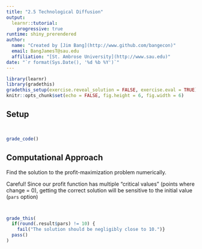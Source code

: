 ```yaml
---
title: "2.5 Technological Diffusion"
output: 
  learnr::tutorial: 
    progressive: true
runtime: shiny_prerendered
author: 
  name: "Created by [Jim Bang](http://www.github.com/bangecon)"
  email: BangJamesT@sau.edu
  affiliation: "[St. Ambrose University](http://www.sau.edu)"
date: "`r format(Sys.Date(), '%d %b %Y')`"
---
```


<style type="text/css">
#doc-metadata {
  margin-bottom: 10px;
  font-size: 0.8em;
}
</style>

```r
library(learnr)
library(gradethis)
gradethis_setup(exercise.reveal_solution = FALSE, exercise.eval = TRUE)
knitr::opts_chunk$set(echo = FALSE, fig.height = 6, fig.width = 6)
```

## Setup

```r

```

```r
```

```r
grade_code()
```

## Computational Approach

Find the solution to the profit-maximization problem numerically. 

Careful! Since our profit function has multiple "critical values" (points where change = 0), getting the correct solution will be sensitive to the initial value (`pars` option)

```r

```

```r

```

```r
grade_this(
  if(round(.result$pars) != 10) {
    fail("The solution should be negligibly close to 10.")} 
  pass()
)
```

